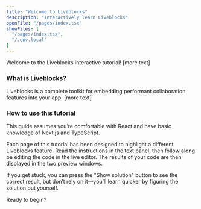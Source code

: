 ```yaml
---
title: "Welcome to Liveblocks"
description: "Interactively learn Liveblocks"
openFile: "/pages/index.tsx"
showFiles: [
  "/pages/index.tsx",
  "/.env.local"
]
---
```


Welcome to the Liveblocks interactive tutorial! [more text]

### What is Liveblocks?

Liveblocks is a complete toolkit for embedding performant collaboration features into your app. [more text]

### How to use this tutorial

<Banner title="Prerequisites">

This guide assumes you’re comfortable with React and have basic knowledge of Next.js and TypeScript.

</Banner>

Each page of this tutorial has been designed to highlight a different Liveblocks feature. Read the instructions in the
text panel, then follow along be editing the code in the live editor. The results of your code are then displayed
in the two preview windows.

If you get stuck, you can press the "Show solution" button to see the correct result, but don’t rely on it—you’ll learn
 quicker by figuring the solution out yourself.
 
Ready to begin?

